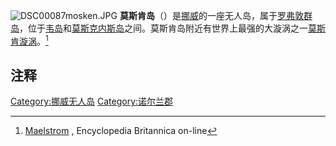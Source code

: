 {{Infobox Islands
| name             = Mosken
| image name       = Norway - Lofoten.PNG
| image caption    =
| locator map      = Norway - Mosken.png
| native name      =
| native name link =
| location         = [[北挪威|北挪威]]
| coordinates      = {{coord|67|44|52|N|12|45|08|E|display=inline,title|region:NO_type:isle_source:GNS-enwiki}}
| archipelago      = [[罗弗敦群岛|罗弗敦群岛]]
| total islands    =
| major islands    =
| area_km2         = 1.5
| highest mount    =
| elevation_m      =
| country          = [[挪威|挪威]]
| country admin divisions title     = 
| country admin divisions           = [[诺尔兰郡|诺尔兰郡]]
| country largest city              =
| country largest city population   =
| country 1                         =
| country 1 admin divisions title   =
| country 1 admin divisions         =
| country 1 largest city            =
| country 1 largest city population =
| country 2                         =
| country 2 admin divisions title   =
| country 2 admin divisions         =
| country 2 largest city            =
| country 2 largest city population =
| population       = 0
| population as of =
| density_km2 = 0
| ethnic groups    =
}}
[[File:DSC00087mosken.JPG|thumb]]
'''莫斯肯岛'''（{{lang-no|Mosken}}）是[[挪威|挪威]]的一座无人岛，属于[[罗弗敦群岛|罗弗敦群岛]]，位于[[韦岛_(挪威)|韦岛]]和[[莫斯克内斯岛|莫斯克内斯岛]]之间。莫斯肯岛附近有世界上最强的大漩涡之一[[莫斯肯漩涡|莫斯肯漩涡]]。<ref name=brit>[http://www.britannica.com/EBchecked/topic/356256/Maelstrom Maelstrom] {{Wayback|url=http://www.britannica.com/EBchecked/topic/356256/Maelstrom |date=20150611034905 }}, Encyclopedia Britannica on-line</ref>

==注释==
{{reflist}}

{{Norway-geo-stub}}

[[Category:挪威无人岛|Category:挪威无人岛]]
[[Category:诺尔兰郡|Category:诺尔兰郡]]